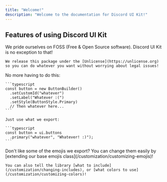 ```yaml
---
title: "Welcome!"
description: "Welcome to the documentation for Discord UI Kit!"
---
```


## Features of using Discord UI Kit

<CardGroup cols={1}>
  <Card title="Fully FOSS" icon="copy">
    We pride ourselves on FOSS (Free & Open Source software). Discord UI Kit is no exception to that!

    We release this package under the [Unlicense](https://unlicense.org) so you can do whatever you want without worrying about legal issues!

  </Card>
  <Card title="Boilerplate, be gone!" icon="circle-xmark">
    No more having to do this:

    ```typescript
    const button = new ButtonBuilder()
      .setCustomId("whatever")
      .setLabel("Whatever :(")
      .setStyle(ButtonStyle.Primary)
      // Then whatever here...
    ```

    Just use what we export:

    ```typescript
    const button = ui.buttons
      .primary("whatever", "Whatever! :)");
    ```
  </Card>
  <Card title="Extremely Customizable" icon="palette">
    Don't like some of the emojis we export? You can change them easily by [extending our base emojis class](/customization/customizing-emojis)!
    
    You can also tell the library [what to include](/customization/changing-includes), or [what colors to use](/customization/customizing-colors)!
  </Card>
</CardGroup>
